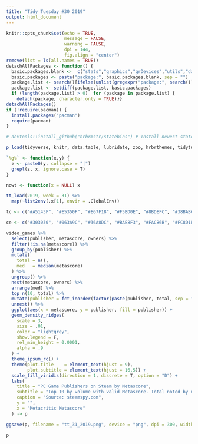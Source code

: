 ```yaml
---
title: "Tidy Tuesday #30 2019"
output: html_document
---
```


```r
knitr::opts_chunk$set(echo = TRUE, 
                      message = FALSE, 
                      warning = FALSE, 
                      dpi = 144,
                      fig.align = "center")
remove(list = ls(all.names = TRUE))
detachAllPackages <- function() {
  basic.packages.blank <-  c("stats","graphics","grDevices","utils","datasets","methods","base")
  basic.packages <- paste("package:", basic.packages.blank, sep = "")
  package.list <- search()[ifelse(unlist(gregexpr("package:", search())) == 1,TRUE,FALSE)]
  package.list <- setdiff(package.list, basic.packages)
  if (length(package.list) > 0)  for (package in package.list) {
    detach(package, character.only = TRUE)}}
detachAllPackages()
if (!require(pacman)) {
  install.packages("pacman")
  require(pacman)
}

# devtools::install_github("hrbrmstr/statebins") # Install newest statebins package

p_load(tidyverse, knitr, data.table, lubridate, zoo, hrbrthemes, tidytuesdayR, prophet, forecast, gridExtra, statebins, gganimate, gifski, png, Hmisc, janitor, ggridges, highcharter, viridis)

`%g%` <- function(x,y) {
  z <- paste0(y, collapse = "|")
  grepl(z, x, ignore.case = T)
}

nowt <- function(x = NULL) x
```

```r
tt_load(2019, week = 31) %>% 
  map(~list2env(.x[1], envir = .GlobalEnv))
```

```r
tc <- c("#A5143F", "#E5350F", "#E67F18", "#F5BD0E", "#8BDEFC", "#38BAB6", "#234C68", "#4B3460")

ce <- c("#303030", "#063A9C", "#36A8DC", "#BAE8F3", "#FACB6B", "#FC8D1E", "#F74543", "#7C246C")

video_games %>%
  select(publisher, metascore, owners) %>%
  filter(!is.na(metascore)) %>%
  group_by(publisher) %>%
  mutate(
    total = n(),
    med   = median(metascore)
  ) %>%
  ungroup() %>%
  nest(metascore, owners) %>%
  arrange(med) %>%
  top_n(10, total) %>%
  mutate(publisher = fct_inorder(factor(paste(publisher, total, sep = " - ")))) %>%
  unnest() %>%
  ggplot(aes(x = metascore, y = publisher, fill = publisher)) +
  geom_density_ridges(
    scale = 3,
    size = .01,
    color = "lightgrey",
    show.legend = F,
    rel_min_height = 0.0001,
    alpha = .9
  ) +
  theme_ipsum_rc() +
  theme(plot.title    = element_text(hjust = 9),
        plot.subtitle = element_text(hjust = 16.5)) +
  scale_fill_viridis(direction = 1, discrete = T, option = "D") + 
  labs(
    title = "PC Game Publishers on Steam by Metascore",
    subtitle = "Top 10 by volume with valid Metascore. Total noted by name.",
    caption = "Source: steamspy.com",
    y = "",
    x = "Metacritic Metascore"
  ) -> p

ggsave(p, filename = "tt_31_2019.png", device = "png", dpi = 300, width = 7, height = 5)

p
```

